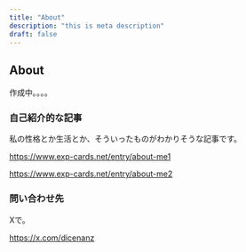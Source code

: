 ```yaml
---
title: "About"
description: "this is meta description"
draft: false
---
```


## About

作成中。。。。


### 自己紹介的な記事
私の性格とか生活とか、そういったものがわかりそうな記事です。

https://www.exp-cards.net/entry/about-me1

https://www.exp-cards.net/entry/about-me2

### 問い合わせ先
Xで。

https://x.com/dicenanz

